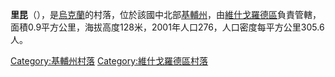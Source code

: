 {{coord|50|45|48|N|30|15|12|E|scale:30000|display=title}}

'''里昆'''（{{lang-uk|Рикунь}}），是[[烏克蘭|烏克蘭]]的村落，位於該國中北部[[基輔州|基輔州]]，由[[維什戈羅德區|維什戈羅德區]]負責管轄，面積0.9平方公里，海拔高度128米，2001年人口276，人口密度每平方公里305.6人。

{{DEFAULTSORT:Рикунь}}
[[Category:基輔州村落|Category:基輔州村落]]
[[Category:維什戈羅德區村落|Category:維什戈羅德區村落]]


{{Kiev-geo-stub}}